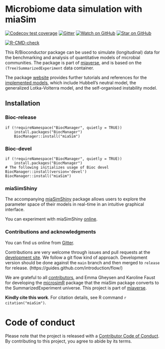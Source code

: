 # Microbiome data simulation with miaSim

<!-- badges: start -->

[![Codecov test coverage](https://codecov.io/gh/microbiome/miaSim/branch/master/graph/badge.svg)](https://codecov.io/gh/microbiome/miaSim?branch=master)
[![Gitter](https://badges.gitter.im/microbiome/mia.svg)](https://gitter.im/microbiome/miaverse)
[![Watch on GitHub][github-watch-badge]][github-watch]
[![Star on GitHub][github-star-badge]][github-star]

[![R-CMD-check](https://github.com/microbiome/miaSim/workflows/R-CMD-check/badge.svg)](https://github.com/microbiome/miaSim/actions)
<!-- badges: end -->

This R/Bioconductor package can be used to simulate (longitudinal) data for the
benchmarking and analysis of quantitative models of microbial
communities. The package is part of
[miaverse](microbiome.github.io), and is based on the
`(Tree)SummarizedExperiment` data container.

The package [website](https://microbiome.github.io/miaSim/) provides
further tutorials and references for the [implemented
models](https://microbiome.github.io/miaSim/reference/index.html),
which include Hubbell's neutral model, the generalized Lotka-Volterra
model, and the self-organised instability model.

## Installation

### Bioc-release

```
if (!requireNamespace("BiocManager", quietly = TRUE))
    install.packages("BiocManager")
    BiocManager::install("miaSim")
```

### Bioc-devel

```
if (!requireNamespace("BiocManager", quietly = TRUE))
    install.packages("BiocManager")
# The following initializes usage of Bioc devel
BiocManager::install(version='devel')
BiocManager::install("miaSim")
```

### miaSimShiny

The accompanying [miaSimShiny](https://github.com/gaoyu19920914/miaSimShiny) package
allows users to explore the parameter space of their models in
real-time in an intuitive graphical interface.

You can experiment with miaSimShiny [online](https://gaoyu.shinyapps.io/shiny_rep/).


### Contributions and acknowledgments

You can find us online from [Gitter](https://gitter.im/microbiome/miaverse).

Contributions are very welcome through issues and pull requests at the
[development site](https://github.com/microbiome/miaSim). We follow a git
flow kind of approach. Development version should be done against the
`main` branch and then merged to `release` for release.
(https://guides.github.com/introduction/flow/)

We are grateful to all
[contributors](https://github.com/microbiome/miaSim/graphs/contributors),
and Emma Gheysen and Karoline Faust for developing the
[microsimR](https://github.com/gheysenemma/microsimR) package that the
miaSim package converts to the SummarizedExperiment universe. This
project is part of [miaverse](microbiome.github.io).

**Kindly cite this work**. For citation details, see R command
  `r citation("miaSim")`.


# Code of conduct

Please note that the project is released with a [Contributor Code of Conduct](https://contributor-covenant.org/version/2/0/CODE_OF_CONDUCT.html).
By contributing to this project, you agree to abide by its terms.



[github-watch-badge]: https://img.shields.io/github/watchers/microbiome/miaSim.svg?style=social
[github-watch]: https://github.com/microbiome/miaSim/watchers
[github-star-badge]: https://img.shields.io/github/stars/microbiome/miaSim.svg?style=social
[github-star]: https://github.com/microbiome/miaSim/stargazers
